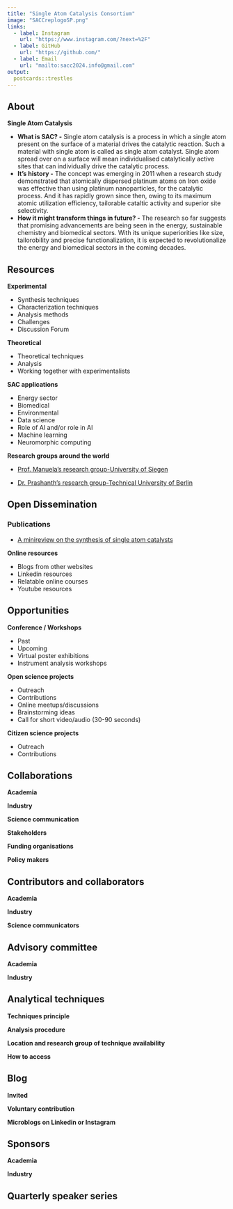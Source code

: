```yaml
---
title: "Single Atom Catalysis Consortium"
image: "SACCreplogoSP.png"
links:
  - label: Instagram
    url: "https://www.instagram.com/?next=%2F"
  - label: GitHub
    url: "https://github.com/"
  - label: Email
    url: "mailto:sacc2024.info@gmail.com"
output:
  postcards::trestles
---
```

 
## About

**Single Atom Catalysis**

- **What is SAC? -** Single atom catalysis is a process in which a single atom present on the surface of a material drives the catalytic reaction. Such a material with single atom is called as single atom catalyst. Single atom spread over on a surface will mean individualised catalytically active sites that can individually drive the catalytic process.
- **It's history -** The concept was emerging in 2011 when a research study demonstrated that atomically dispersed platinum atoms on Iron oxide was effective than using platinum nanoparticles, for the catalytic process. And it has rapidly grown since then, owing to its maximum atomic utilization efficiency, tailorable cataltic activity and superior site selectivity.
- **How it might transform things in future? -** The research so far suggests that promising advancements are being seen in the energy, sustainable chemistry and biomedical sectors. With its unique superiorities like size, tailorobility and precise functionalization, it is expected to revolutionalize the energy and biomedical sectors in the coming decades.

## Resources

**Experimental**

- Synthesis techniques
- Characterization techniques
- Analysis methods
- Challenges
- Discussion Forum

**Theoretical**

- Theoretical techniques
- Analysis
- Working together with experimentalists

**SAC applications** 

- Energy sector
- Biomedical
- Environmental
- Data science
- Role of AI and/or role in AI
- Machine learning
- Neuromorphic computing

**Research groups around the world** 

- [Prof. Manuela's research group-University of Siegen](https://www.chemie-biologie.uni-siegen.de/csnm/forschung/index.html?lang=de)

- [Dr. Prashanth's research group-Technical University of Berlin](https://prashanthmenezes.wixsite.com/energycat/research)


## Open Dissemination

### Publications 

- [A minireview on the synthesis of single atom
catalysts](https://pubs.rsc.org/en/content/articlehtml/2022/ra/d2ra00657j#:~:text=Single%20atom%20catalysis%20describes%20a,up%20by%20Zhang%20et%20al.)

**Online resources** 

- Blogs from other websites
- Linkedin resources
- Relatable online courses
- Youtube resources

## Opportunities

**Conference / Workshops** 

- Past
- Upcoming
- Virtual poster exhibitions
- Instrument analysis workshops

**Open science projects** 

- Outreach
- Contributions
- Online meetups/discussions
- Brainstorming ideas
- Call for short video/audio (30-90 seconds)

**Citizen science projects** 

- Outreach
- Contributions

## Collaborations

**Academia** 

**Industry** 

**Science communication** 

**Stakeholders** 

**Funding organisations** 

**Policy makers**

## Contributors and collaborators

**Academia** 

**Industry** 

**Science communicators** 

## Advisory committee

**Academia** 

**Industry** 

## Analytical techniques

**Techniques principle** 

**Analysis procedure** 

**Location and research group of technique availability** 

**How to access** 

## Blog

**Invited** 

**Voluntary contribution** 

**Microblogs on Linkedin or Instagram** 

## Sponsors

**Academia** 

**Industry** 

## Quarterly speaker series
